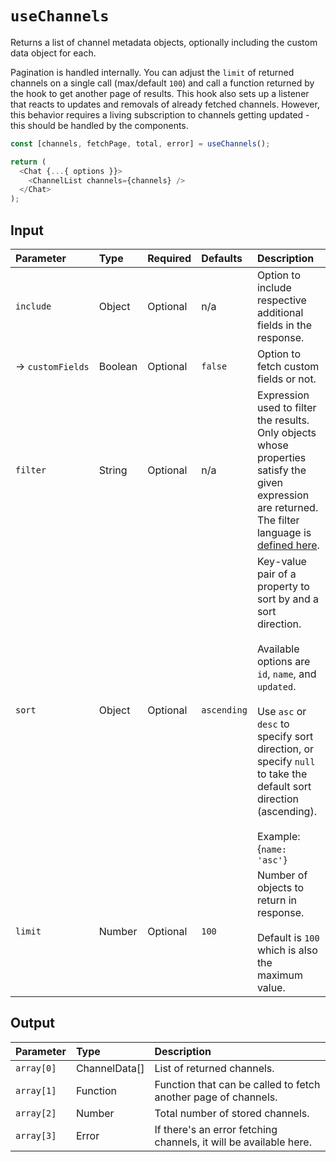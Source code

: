 
<Meta title="Custom Hooks/useChannels" />

# `useChannels`

Returns a list of channel metadata objects, optionally including the custom data object for each.

Pagination is handled internally. You can adjust the `limit` of returned channels on a single call (max/default `100`) and call a function returned by the hook to get another page of results. This hook also sets up a listener that reacts to updates and removals of already fetched channels. However, this behavior requires a living subscription to channels getting updated - this should be handled by the components.

```js
const [channels, fetchPage, total, error] = useChannels();

return (
  <Chat {...{ options }}>
    <ChannelList channels={channels} />
  </Chat>
);
```

## Input

| Parameter           | Type    | Required | Defaults | Description      |
| :------------------- | :------- | :-------- | :-------- | :------------- |
| `include`             | Object  | Optional |    n/a      | Option to include respective additional fields in the response.                                                                                                                                                                                                           |
| →&nbsp;`customFields` | Boolean | Optional | `false`    | Option to fetch custom fields or not.                                                                                                                                                                                                                          |
| `filter`              | String  | Optional | n/a   | Expression used to filter the results. Only objects whose properties satisfy the given expression are returned. The filter language is [defined here](https://www.pubnub.com/docs/sdks/javascript/api-reference/objects#objects-filtering-language-definition). |
| `sort`                | Object  | Optional | `ascending` | Key-value pair of a property to sort by and a sort direction. <br/> <br/> Available options are `id`, `name`, and `updated`. <br/> <br/> Use `asc` or `desc` to specify sort direction, or specify `null` to take the default sort direction (ascending). <br/> <br/>Example: {`name: 'asc'}`               |
| `limit`               | Number  | Optional | `100`      | Number of objects to return in response. <br/> <br/>Default is `100` which is also the maximum value. |

## Output

| Parameter | Type          | Description                                                      |
| :--------- | :------------- | :---------------------------------------------------------------- |
| `array[0]`  | ChannelData[] | List of returned channels.                                       |
| `array[1] ` | Function      | Function that can be called to fetch another page of channels.   |
| `array[2]`  | Number        | Total number of stored channels.                                 |
| `array[3]`  | Error         | If there's an error fetching channels, it will be available here. |
